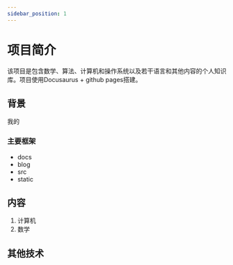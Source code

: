 ```yaml
---
sidebar_position: 1
---
```


# 项目简介

该项目是包含数学、算法、计算机和操作系统以及若干语言和其他内容的个人知识库。项目使用Docusaurus + github pages搭建。

## 背景

我的

### 主要框架

- docs
- blog
- src
- static

## 内容

1. 计算机
2. 数学

## 其他技术
